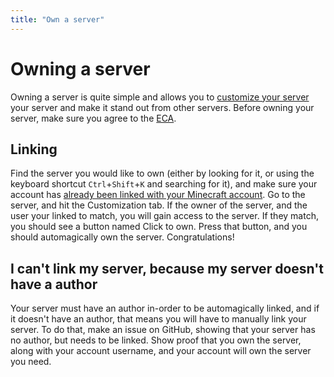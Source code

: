 ```yaml
---
title: "Own a server"
---
```


# Owning a server

Owning a server is quite simple and allows you to [customize your server](/docs/guides/customization) your server and make it stand out from other servers. Before owning your server, make sure you agree to the [ECA](Docs:legal/external-content-agreement).

## Linking

Find the server you would like to own (either by looking for it, or using the keyboard shortcut `Ctrl`+`Shift`+`K` and searching for it), and make sure your account has [already been linked with your Minecraft account](Docs:guides/linking). Go to the server, and hit the Customization tab. If the owner of the server, and the user your linked to match, you will gain access to the server.
If they match, you should see a button named Click to own. Press that button, and you should automagically own the server. Congratulations!

## I can't link my server, because my server doesn't have a author

Your server must have an author in-order to be automagically linked, and if it doesn't have an author, that means you will have to manually link your server. To do that, make an issue on GitHub, showing that your server has no author, but needs to be linked. Show proof that you own the server, along with your account username, and your account will own the server you need.